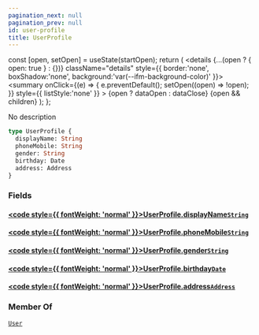 ```yaml
---
pagination_next: null
pagination_prev: null
id: user-profile
title: UserProfile
---
```









  const [open, setOpen] = useState(startOpen);
  return (
    <details {...(open ? { open: true } : {})} className="details" style={{ border:'none', boxShadow:'none', background:'var(--ifm-background-color)' }}>
      <summary
        onClick={(e) => {
          e.preventDefault();
          setOpen((open) => !open);
        }}
        style={{ listStyle:'none' }}
      >
      {open ? dataOpen : dataClose}
      </summary>
      {open && children}
    </details>
  );
};








No description


```graphql
type UserProfile {
  displayName: String
  phoneMobile: String
  gender: String
  birthday: Date
  address: Address
}
```




### Fields

#### [<code style={{ fontWeight: 'normal' }}>UserProfile.<b>displayName</b></code>](#)<Bullet />[`String`](/schema/types/scalars/string.mdx) <Badge class="badge badge--secondary" text="scalar"/> 



#### [<code style={{ fontWeight: 'normal' }}>UserProfile.<b>phoneMobile</b></code>](#)<Bullet />[`String`](/schema/types/scalars/string.mdx) <Badge class="badge badge--secondary" text="scalar"/> 



#### [<code style={{ fontWeight: 'normal' }}>UserProfile.<b>gender</b></code>](#)<Bullet />[`String`](/schema/types/scalars/string.mdx) <Badge class="badge badge--secondary" text="scalar"/> 



#### [<code style={{ fontWeight: 'normal' }}>UserProfile.<b>birthday</b></code>](#)<Bullet />[`Date`](/schema/types/scalars/date.mdx) <Badge class="badge badge--secondary" text="scalar"/> 



#### [<code style={{ fontWeight: 'normal' }}>UserProfile.<b>address</b></code>](#)<Bullet />[`Address`](/schema/types/objects/address.mdx) <Badge class="badge badge--secondary" text="object"/> 







### Member Of

[`User`](/schema/types/objects/user.mdx)  <Badge class="badge badge--secondary" text="object"/>

